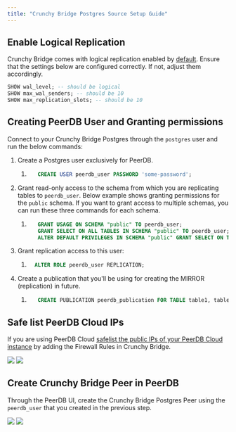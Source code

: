 ```yaml
---
title: "Crunchy Bridge Postgres Source Setup Guide"
---
```



## Enable Logical Replication

Crunchy Bridge comes with logical replication enabled by [default](https://docs.crunchybridge.com/how-to/logical-replication). Ensure that the settings below are configured correctly. If not, adjust them accordingly.

```sql
SHOW wal_level; -- should be logical
SHOW max_wal_senders; -- should be 10
SHOW max_replication_slots; -- should be 10
```

## Creating PeerDB User and Granting permissions

Connect to your Crunchy Bridge Postgres through the `postgres` user and run the below commands:

1. Create a Postgres user exclusively for PeerDB.

    1. ```sql
          CREATE USER peerdb_user PASSWORD 'some-password';
        ```

2. Grant read-only access to the schema from which you are replicating tables to `peerdb_user`. Below example shows granting permissions for the `public` schema. If you want to grant access to multiple schemas, you can run these three commands for each schema.

    1. ```sql
          GRANT USAGE ON SCHEMA "public" TO peerdb_user;
          GRANT SELECT ON ALL TABLES IN SCHEMA "public" TO peerdb_user;
          ALTER DEFAULT PRIVILEGES IN SCHEMA "public" GRANT SELECT ON TABLES TO peerdb_user;
        ```

3. Grant replication access to this user:

    1. ```sql
         ALTER ROLE peerdb_user REPLICATION;
        ```

4. Create a publication that you'll be using for creating the MIRROR (replication) in future.

    1. ```sql
          CREATE PUBLICATION peerdb_publication FOR TABLE table1, table2, table3....;
        ```

<RLSNote />

<SSHTunnel />

## Safe list PeerDB Cloud IPs

If you are using PeerDB Cloud [safelist the public IPs of your PeerDB Cloud instance](/peerdb-cloud/ip-table) by adding the Firewall Rules in Crunchy Bridge.

<Frame caption="Where to find Firewall Rules in Crunchy Bridge?">
<img src="/images/setup/firewall_rules_crunchy_bridge.png" />
</Frame>

<Frame caption="Add the 3 Firewall Rules for PeerDB Cloud">
<img src="/images/setup/add_firewall_rules_crunchy_bridge.png" />
</Frame>

## Create Crunchy Bridge Peer in PeerDB

Through the PeerDB UI, create the Crunchy Bridge Postgres Peer using the `peerdb_user` that you created in the previous step.

<Frame caption="Create peer drop down">
<img src="/images/setup/create_postgres_peer.png" />
</Frame>

<Frame caption="Create Crunchy Bridge Peer">
<img src="/images/setup/create_crunchy_bridge_peer.png" />
</Frame>

